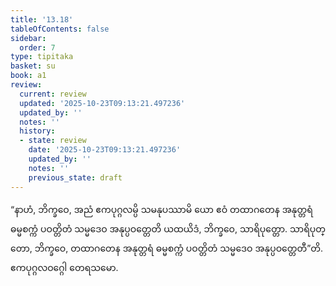 ```yaml
---
title: '13.18'
tableOfContents: false
sidebar:
  order: 7
type: tipitaka
basket: su
book: a1
review:
  current: review
  updated: '2025-10-23T09:13:21.497236'
  updated_by: ''
  notes: ''
  history:
  - state: review
    date: '2025-10-23T09:13:21.497236'
    updated_by: ''
    notes: ''
    previous_state: draft
---
```



<ReviewStatus review={frontmatter.review} showDetails={true} />

<HypothesisAnnotation frontmatter={frontmatter} />

<DynamicBreadcrumb />

<Division number="187" book="a1" e="ch" v="15" p="23">

<Paragraph number="269" book="a1">
“နာဟံ, ဘိက္ခဝေ, အညံ ဧကပုဂ္ဂလမ္ပိ သမနုပဿာမိ ယော ဧဝံ တထာဂတေန အနုတ္တရံ ဓမ္မစက္ကံ ပဝတ္တိတံ သမ္မဒေဝ အနုပ္ပဝတ္တေတိ ယထယိဒံ, ဘိက္ခဝေ, သာရိပုတ္တော. သာရိပုတ္တော, ဘိက္ခဝေ, တထာဂတေန အနုတ္တရံ ဓမ္မစက္ကံ ပဝတ္တိတံ သမ္မဒေဝ အနုပ္ပဝတ္တေတီ”တိ.

</Paragraph>
</Division>

<Paragraph number="270" type="center" book="a1">
ဧကပုဂ္ဂလဝဂ္ဂေါ တေရသမော.
</Paragraph>